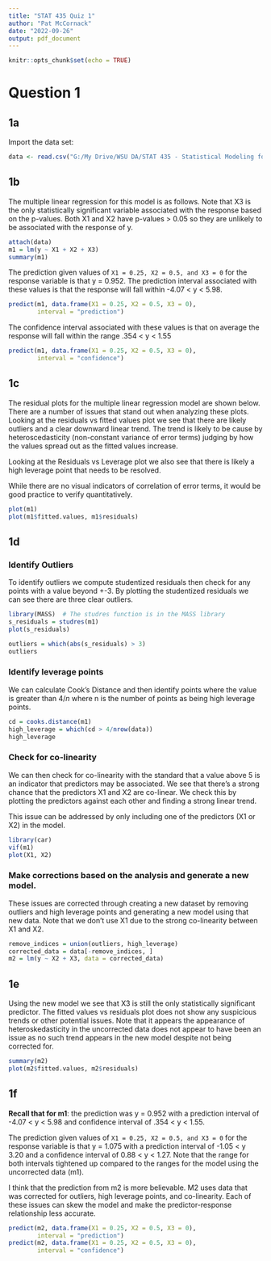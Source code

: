 ```yaml
---
title: "STAT 435 Quiz 1"
author: "Pat McCornack"
date: "2022-09-26"
output: pdf_document
---
```


```r
knitr::opts_chunk$set(echo = TRUE)
```

# Question 1

## 1a

Import the data set:
```r
data <- read.csv("G:/My Drive/WSU DA/STAT 435 - Statistical Modeling for Data Analytics/Quiz 1/Quiz1data-2.csv")
```

## 1b

The multiple linear regression for this model is as follows. Note that X3 is the only statistically significant variable associated with the response based on the p-values. Both X1 and X2 have p-values > 0.05 so they are unlikely to be associated with the response of y. 
```r
attach(data)
m1 = lm(y ~ X1 + X2 + X3)
summary(m1)
```

The prediction given values of `X1 = 0.25, X2 = 0.5, and X3 = 0` for the response variable is that y = 0.952. The prediction interval associated with these values is that the response will fall within -4.07 < y < 5.98. 
```r
predict(m1, data.frame(X1 = 0.25, X2 = 0.5, X3 = 0),
        interval = "prediction")

```

The confidence interval associated with these values is that on average the response will fall within the range .354 < y < 1.55
```r
predict(m1, data.frame(X1 = 0.25, X2 = 0.5, X3 = 0),
        interval = "confidence")
```

## 1c

The residual plots for the multiple linear regression model are shown below. There are a number of issues that stand out when analyzing these plots. Looking at the residuals vs fitted values plot we see that there are likely outliers and a clear downward linear trend. The trend is likely to be cause by heteroscedasticity (non-constant variance of error terms) judging by how the values spread out as the fitted values increase. 

Looking at the Residuals vs Leverage plot we also see that there is likely a high leverage point that needs to be resolved. 

While there are no visual indicators of correlation of error terms, it would be good practice to verify quantitatively. 
```r
plot(m1)
plot(m1$fitted.values, m1$residuals)
```

## 1d 

### Identify Outliers

To identify outliers we compute studentized residuals then check for any points with a value beyond +-3. By plotting the studentized residuals we can see there are three clear outliers. 

```r
library(MASS)  # The studres function is in the MASS library
s_residuals = studres(m1)
plot(s_residuals)

outliers = which(abs(s_residuals) > 3) 
outliers

```

### Identify leverage points

We can calculate Cook's Distance and then identify points where the value is greater than $4/n$ where n is the number of points as being high leverage points.

```r
cd = cooks.distance(m1)
high_leverage = which(cd > 4/nrow(data))
high_leverage

```

### Check for co-linearity

We can then check for co-linearity with the standard that a value above 5 is an indicator that predictors may be associated. We see that there's a strong chance that the predictors X1 and X2 are co-linear. We check this by plotting the predictors against each other and finding a strong linear trend. 

This issue can be addressed by only including one of the predictors (X1 or X2) in the model. 
```r
library(car)
vif(m1)
plot(X1, X2)
```

### Make corrections based on the analysis and generate a new model. 

These issues are corrected through creating a new dataset by removing outliers and high leverage points and generating a new model using that new data. Note that we don't use X1 due to the strong co-linearity between X1 and X2.

```r
remove_indices = union(outliers, high_leverage)
corrected_data = data[-remove_indices, ]
m2 = lm(y ~ X2 + X3, data = corrected_data)
```


## 1e
Using the new model we see that X3 is still the only statistically significant predictor. The fitted values vs residuals plot does not show any suspicious trends or other potential issues. Note that it appears the appearance of heteroskedasticity in the uncorrected data does not appear to have been an issue as no such trend appears in the new model despite not being corrected for. 

```r
summary(m2)
plot(m2$fitted.values, m2$residuals)

```

## 1f

__Recall that for m1__: the prediction was y = 0.952 with a prediction interval of -4.07 < y < 5.98 and confidence interval of .354 < y < 1.55.

The prediction given values of `X1 = 0.25, X2 = 0.5, and X3 = 0` for the response variable is that
y = 1.075 with a prediction interval of -1.05 < y 3.20 and a confidence interval of 0.88 < y < 1.27. Note that the range for both intervals tightened up compared to the ranges for the model using the uncorrected data (m1).

I think that the prediction from m2 is more believable. M2 uses data that was corrected for outliers, high leverage points, and co-linearity. Each of these issues can skew the model and make the predictor-response relationship less accurate. 


```r
predict(m2, data.frame(X1 = 0.25, X2 = 0.5, X3 = 0),
        interval = "prediction")
predict(m2, data.frame(X1 = 0.25, X2 = 0.5, X3 = 0),
        interval = "confidence")

```

